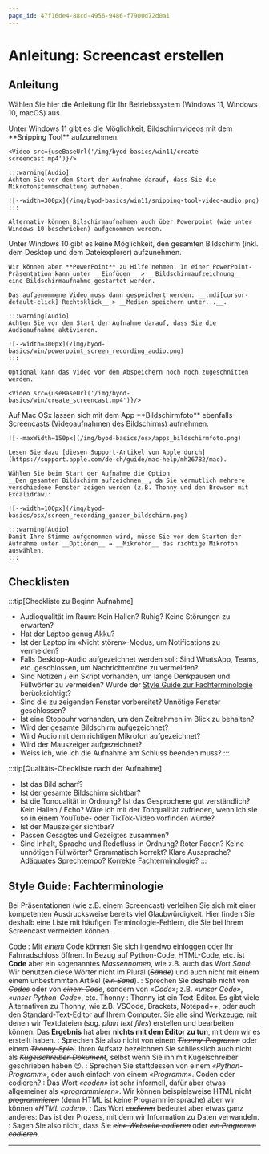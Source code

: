 ```yaml
---
page_id: 47f16de4-88cd-4956-9486-f7900d72d0a1
---
```



# Anleitung: Screencast erstellen
## Anleitung
Wählen Sie hier die Anleitung für Ihr Betriebssystem (Windows 11, Windows 10, macOS) aus.

<OsTabs>
  <TabItem value="win11">
    Unter Windows 11 gibt es die Möglichkeit, Bildschirmvideos mit dem **Snipping Tool** aufzunehmen.

    <Video src={useBaseUrl('/img/byod-basics/win11/create-screencast.mp4')}/>

    :::warning[Audio]
    Achten Sie vor dem Start der Aufnahme darauf, dass Sie die Mikrofonstummschaltung aufheben.
    
    ![--width=300px](/img/byod-basics/win11/snipping-tool-video-audio.png)
    :::

    Alternativ können Bilschirmaufnahmen auch über Powerpoint (wie unter Windows 10 beschrieben) aufgenommen werden.
  </TabItem>
  <TabItem value="win10">
    Unter Windows 10 gibt es keine Möglichkeit, den gesamten Bildschirm (inkl. dem Desktop und dem Dateiexplorer)
    aufzunehmen.

    Wir können aber **PowerPoint** zu Hilfe nehmen: In einer PowerPoint-Präsentation kann unter __Einfügen__ > __Bildschirmaufzeichnung__
    eine Bildschirmaufnahme gestartet werden.

    Das aufgenommene Video muss dann gespeichert werden: __:mdi[cursor-default-click] Rechtsklick__ > __Medien speichern unter...__.

    :::warning[Audio]
    Achten Sie vor dem Start der Aufnahme darauf, dass Sie die Audioaufnahme aktivieren.

    ![--width=300px](/img/byod-basics/win/powerpoint_screen_recording_audio.png)
    :::

    Optional kann das Video vor dem Abspeichern noch noch zugeschnitten werden.

    <Video src={useBaseUrl('/img/byod-basics/win/create_screencast.mp4')}/>

  </TabItem>
  <TabItem value="mac">
    Auf Mac OSx lassen sich mit dem App **Bildschirmfoto** ebenfalls Screencasts (Videoaufnahmen des Bildschirms)
    aufnehmen.

    ![--maxWidth=150px](/img/byod-basics/osx/apps_bildschirmfoto.png)

    Lesen Sie dazu [diesen Support-Artikel von Apple durch](https://support.apple.com/de-ch/guide/mac-help/mh26782/mac).
    
    Wählen Sie beim Start der Aufnahme die Option __Den gesamten Bildschirm aufzeichnen__, da Sie vermutlich mehrere verschiedene Fenster zeigen werden (z.B. Thonny und den Browser mit Excalidraw):

    ![--width=100px](/img/byod-basics/osx/screen_recording_ganzer_bildschirm.png)

    :::warning[Audio]
    Damit Ihre Stimme aufgenommen wird, müsse Sie vor dem Starten der Aufnahme unter __Optionen__ → __Mikrofon__ das richtige Mikrofon auswählen.
    :::
  </TabItem>
</OsTabs>

## Checklisten
:::tip[Checkliste zu Beginn Aufnahme]
- Audioqualität im Raum: Kein Hallen? Ruhig? Keine Störungen zu erwarten?
- Hat der Laptop genug Akku?
- Ist der Laptop im «Nicht stören»-Modus, um Notifications zu vermeiden?
- Falls Desktop-Audio aufgezeichnet werden soll: Sind WhatsApp, Teams, etc. geschlossen, um Nachrichtentöne zu vermeiden?
- Sind Notizen / ein Skript vorhanden, um lange Denkpausen und Füllwörter zu vermeiden? Wurde der [Style Guide zur Fachterminologie](#style-guide-fachterminologie) berücksichtigt?
- Sind die zu zeigenden Fenster vorbereitet? Unnötige Fenster geschlossen?
- Ist eine Stoppuhr vorhanden, um den Zeitrahmen im Blick zu behalten?
- Wird der gesamte Bildschirm aufgezeichnet?
- Wird Audio mit dem richtigen Mikrofon aufgezeichnet?
- Wird der Mauszeiger aufgezeichnet?
- Weiss ich, wie ich die Aufnahme am Schluss beenden muss?
:::

:::tip[Qualitäts-Checkliste nach der Aufnahme]
- Ist das Bild scharf? 
- Ist der gesamte Bildschirm sichtbar?
- Ist die Tonqualität in Ordnung? Ist das Gesprochene gut verständlich? Kein Hallen / Echo? Wäre ich mit der Tonqualität zufrieden, wenn ich sie so in einem YouTube- oder TikTok-Video vorfinden würde?
- Ist der Mauszeiger sichtbar?
- Passen Gesagtes und Gezeigtes zusammen?
- Sind Inhalt, Sprache und Redefluss in Ordnung? Roter Faden? Keine unnötigen Füllwörter? Grammatisch korrekt? Klare Aussprache? Adäquates Sprechtempo? [Korrekte Fachterminologie](#style-guide-fachterminologie)?
:::

## Style Guide: Fachterminologie
Bei Präsentationen (wie z.B. einem Screencast) verleihen Sie sich mit einer kompetenten Ausdrucksweise bereits viel Glaubwürdigkeit. Hier finden Sie deshalb eine Liste mit häufigen Terminologie-Fehlern, die Sie bei Ihrem Screencast vermeiden können.

Code
: Mit _einem_ Code können Sie sich irgendwo einloggen oder Ihr Fahrradschloss öffnen. In Bezug auf Python-Code, HTML-Code, etc. ist **Code** aber ein sogenanntes _Massennomen_, wie z.B. auch das Wort _Sand_: Wir benutzen diese Wörter nicht im Plural (_<s>Sände</s>_) und auch nicht mit einem einem unbestimmten Artikel (_<s>ein Sand</s>_).
: Sprechen Sie deshalb nicht von _<s>Codes</s>_ oder von _<s>einem Code</s>_, sondern von «_Code_»; z.B. _«unser Code»_, _«unser Python-Code»_, etc.
Thonny
: Thonny ist ein Text-Editor. Es gibt viele Alternativen zu Thonny, wie z.B. VSCode, Brackets, Notepad++, oder auch den Standard-Text-Editor auf Ihrem Computer. Sie alle sind Werkzeuge, mit denen wir Textdateien (sog. _plain text files_) erstellen und bearbeiten können. Das **Ergebnis** hat aber **nichts mit dem Editor zu tun**, mit dem wir es erstellt haben.
: Sprechen Sie also nicht von einem _<s>Thonny-Programm</s>_ oder einem _<s>Thonny-Spiel</s>_. Ihren Aufsatz bezeichnen Sie schliesslich auch nicht als _<s>Kugelschreiber-Dokument</s>_, selbst wenn Sie ihn mit Kugelschreiber geschrieben haben 😉.
: Sprechen Sie stattdessen von einem _«Python-Programm»_, oder auch einfach von einem _«Programm»_.
Coden oder codieren?
: Das Wort _«coden»_ ist sehr informell, dafür aber etwas allgemeiner als _«programmieren»_. Wir können beispielsweise HTML nicht _<s>programmieren</s>_ (denn HTML ist keine Programmiersprache) aber wir können _«HTML coden»_. 
: Das Wort _<s>codieren</s>_ bedeutet aber etwas ganz anderes: Das ist der Prozess, mit dem wir Information zu Daten verwandeln.
: Sagen Sie also nicht, dass Sie _<s>eine Webseite codieren</s>_ oder _<s>ein Programm codieren</s>_.

---
